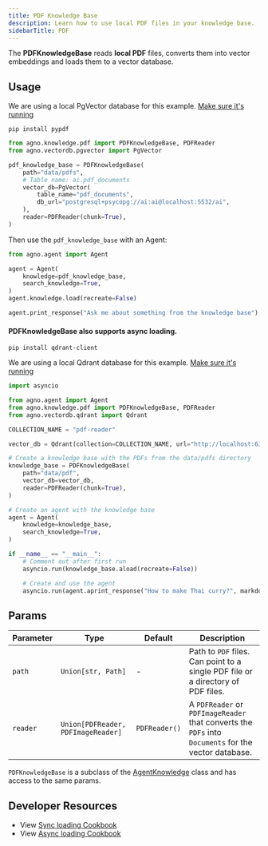 ```yaml
---
title: PDF Knowledge Base
description: Learn how to use local PDF files in your knowledge base.
sidebarTitle: PDF
---
```


The **PDFKnowledgeBase** reads **local PDF** files, converts them into vector embeddings and loads them to a vector database.

## Usage

<Note>

We are using a local PgVector database for this example. [Make sure it's running](https://docs-v1.agno.com/vectordb/pgvector)

</Note>

```shell
pip install pypdf
```

```python knowledge_base.py
from agno.knowledge.pdf import PDFKnowledgeBase, PDFReader
from agno.vectordb.pgvector import PgVector

pdf_knowledge_base = PDFKnowledgeBase(
    path="data/pdfs",
    # Table name: ai.pdf_documents
    vector_db=PgVector(
        table_name="pdf_documents",
        db_url="postgresql+psycopg://ai:ai@localhost:5532/ai",
    ),
    reader=PDFReader(chunk=True),
)
```

Then use the `pdf_knowledge_base` with an Agent:

```python agent.py
from agno.agent import Agent

agent = Agent(
    knowledge=pdf_knowledge_base,
    search_knowledge=True,
)
agent.knowledge.load(recreate=False)

agent.print_response("Ask me about something from the knowledge base")
```

#### PDFKnowledgeBase also supports async loading.

```shell
pip install qdrant-client
```
We are using a local Qdrant database for this example. [Make sure it's running](https://docs-v1.agno.com/vectordb/qdrant)

```python async_knowledge_base.py
import asyncio

from agno.agent import Agent
from agno.knowledge.pdf import PDFKnowledgeBase, PDFReader
from agno.vectordb.qdrant import Qdrant

COLLECTION_NAME = "pdf-reader"

vector_db = Qdrant(collection=COLLECTION_NAME, url="http://localhost:6333")

# Create a knowledge base with the PDFs from the data/pdfs directory
knowledge_base = PDFKnowledgeBase(
    path="data/pdf",
    vector_db=vector_db,
    reader=PDFReader(chunk=True),
)

# Create an agent with the knowledge base
agent = Agent(
    knowledge=knowledge_base,
    search_knowledge=True,
)

if __name__ == "__main__":
    # Comment out after first run
    asyncio.run(knowledge_base.aload(recreate=False))

    # Create and use the agent
    asyncio.run(agent.aprint_response("How to make Thai curry?", markdown=True))
```

## Params

| Parameter | Type                               | Default       | Description                                                                                          |
| --------- | ---------------------------------- | ------------- | ---------------------------------------------------------------------------------------------------- |
| `path`    | `Union[str, Path]`                 | -             | Path to `PDF` files. Can point to a single PDF file or a directory of PDF files.                     |
| `reader`  | `Union[PDFReader, PDFImageReader]` | `PDFReader()` | A `PDFReader` or `PDFImageReader` that converts the `PDFs` into `Documents` for the vector database. |

`PDFKnowledgeBase` is a subclass of the [AgentKnowledge](/reference/knowledge/base) class and has access to the same params.

## Developer Resources

- View [Sync loading Cookbook](https://github.com/agno-agi/agno/blob/main/cookbook/agent_concepts/knowledge/pdf_kb.py)
- View [Async loading Cookbook](https://github.com/agno-agi/agno/blob/main/cookbook/agent_concepts/knowledge/pdf_kb_async.py)

